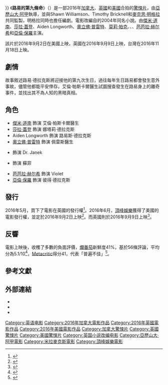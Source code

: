 {{noteTA
|G1=Show
|G2=Movie
}}
{{Infobox film
| name           = 路易的第九條命
| original_name  = {{lang|en|''The 9th Life of Louis Drax''}}
| image          = The 9th Life of Louis Drax Poster.jpg
| caption        = 電影海報
| director       = [[亞歷山大·阿甲|亞歷山大·阿甲]]
| producer       = {{Plainlist|
* Shawn Williamson
* 亞歷山大·阿甲
* Timothy Bricknell
* [[麥克思·明格拉|麥克思·明格拉]]
}}
| screenplay     = [[麦克思·明格拉|麥克思·明格拉]]
| based_on       = {{Based on |路易的第九條命|{{link-en|莉茲·詹森|Liz Jensen}}}}
| starring       = {{Plainlist|
* [[傑米·道南|傑米·道南]]
* [[莎拉·蓋登|莎拉·蓋登]]
* Aiden Longworth
* [[奧立佛·普雷特|奧立佛·普雷特]]
* [[莫莉·帕克|莫莉·帕克]]
* {{link-en|朱利安·華漢|Julian Wadham}}
* {{link-en|珍·麥奎格|Jane McGregor}}
* [[芭芭拉·赫尔希|芭芭拉·赫尔希]]
* [[亞倫·保羅|亞倫·保羅]]
}}
| music          = {{link-en|派翠克·華森|Patrick Watson (musician)}}
| cinematography = {{link-en|亞歷山大·馬克西姆|Maxime Alexandre}}
| editing        = Baxter
| studio =       {{Plainlist|
* Blank Tape
* {{link-en|Brightlight Pictures|Brightlight Pictures}}
* Fire Axe Pictures
* [[米拉麥克斯|米拉麥克斯]]
}}
| distributor    = {{Plainlist|
* [[頂峰娛樂|頂峰首映]]（美國）
* {{link-en|Soda Pictures|Soda Pictures}}（英國）
* [[采昌國際|采昌國際]]（台灣）
}}
| released       = {{Film date|2016|9|2|美國|2016|9|9|英國|2016|11|18|台灣}}
| runtime        = 108分鐘<!--Theatrical runtime: 108:00--><ref>{{cite web | url=http://www.bbfc.co.uk/releases/9th-life-louis-drax-film | title=''The 9th Life of Louis Drax'' (15) | work=[[British_Board_of_Film_Classification|British Board of Film Classification]] | date=July 14, 2016 | accessdate=August 30, 2016 | archive-date=2018-09-01 | archive-url=https://web.archive.org/web/20180901173725/http://www.bbfc.co.uk/releases/9th-life-louis-drax-film | dead-url=no }}</ref>
| country        = {{Plainlist|
* 加拿大
* 英國
* 美國
}}
| language       = 英語
| budget         =  
| gross          = 50萬美元<ref name="numbers">{{cite web|url=http://www.the-numbers.com/movie/9th-Life-of-Louis-Drax-The#tab=summary|title=The 9th Life of Louis Drax (2016)|website=[[The_Numbers_(website)|The Numbers]]|accessdate=September 2, 2016|archive-date=2016-09-23|archive-url=https://web.archive.org/web/20160923112034/http://www.the-numbers.com/movie/9th-Life-of-Louis-Drax-The#tab=summary|dead-url=no}}</ref>
| cn_name        = 路易·德拉克斯的第九条命
| hk_name        = 路易的第九條命
| tw_name        = 路易的第九條命<ref>{{@movies|id=ften73991412|title=路易的第九條命 The 9th Life of Louis Drax}}<!-- 2016-8-13 accessdate --></ref>
}}
《'''路易的第九條命'''》（{{lang-en|''The 9th Life of Louis Drax''}}）是一部2016年[[加拿大|加拿大]]、[[英國|英國]]和[[美國|美國]]合拍的{{link-en|靈異小說|Supernatural fiction|超自然}}[[驚悚片|驚悚片]]，由[[亞歷山大·阿甲|亞歷山大·阿甲]]執導，並與Shawn Williamson、Timothy Bricknell和[[麥克思·明格拉|麥克思·明格拉]]共同監製，明格拉同時也擔任編劇。電影改編自{{link-en|莉茲·詹森|Liz Jensen}}的2004年同名小說。由[[傑米·道南|傑米·道南]]、[[莎拉·蓋登|莎拉·蓋登]]、Aiden Longworth、[[奧立佛·普雷特|奧立佛·普雷特]]、[[莫莉·帕克|莫莉·帕克]]、{{link-en|朱利安·華漢|Julian Wadham}}、{{link-en|珍·麥奎格|Jane McGregor}}、[[芭芭拉·赫尔希|芭芭拉·赫尔希]]和[[亞倫·保羅|亞倫·保羅]]主演。

該片於2016年9月2日在美國上映，英國在2016年9月9日上映，台灣在2016年11月18日上映。

== 劇情 ==
故事敘述路易·德拉克斯將迎接他的第九次生日，過往每年生日路易都會發生意外事故，儘管他都能平安倖存。艾倫·帕斯卡爾醫生試圖搜查發生在路易身上的離奇事件，並找出其不為人知的黑暗真相。

== 角色 ==
*[[傑米·道南|傑米·道南]] 飾演 艾倫·帕斯卡爾醫生
*[[莎拉·蓋登|莎拉·蓋登]] 飾演 娜塔莉·德拉克斯
*Aiden Longworth 飾演 路易斯·德拉克斯
*[[奧立佛·普雷特|奧立佛·普雷特]] 飾演 佩雷斯醫生
*{{link-en|朱利安·華漢|Julian Wadham}} 飾演 Dr. Janek
*{{link-en|珍·麥奎格|Jane McGregor}} 飾演 蘇菲
*[[芭芭拉·赫尔希|芭芭拉·赫尔希]] 飾演 Violet
*[[亞倫·保羅|亞倫·保羅]] 飾演 彼得·德拉克斯

== 發行 ==
2016年5月，{{link-en|Soda Pictures|Soda Pictures}}買下了電影在英國的發行權<ref>{{cite web|url=http://deadline.com/2016/05/southside-with-you-uk-release-louis-drax-bafta-amy-hennig-1201762539/|title=Miramax’s ‘Southside With You’ & ‘Louis Drax’ Land UK Distribution; BAFTA To Honor Vidgame Guru Amy Hennig – Global Briefs|website=[[Deadline.com|Deadline.com]]|first=Patrick|last=Hipes|date=May 25, 2016|accessdate=June 21, 2016|archive-date=2016-08-11|archive-url=https://web.archive.org/web/20160811202249/http://deadline.com/2016/05/southside-with-you-uk-release-louis-drax-bafta-amy-hennig-1201762539/|dead-url=no}}</ref>。2016年6月，[[頂峰娛樂|頂峰娛樂]]獲得了美國的電影發行權，並定於2016年9月2日上映<ref name="release">{{cite web|url=http://deadline.com/2016/06/9th-life-of-louis-drax-fall-2016-release-date-1201776464/|title=‘9th Life of Louis Drax’ To Get Theatrical Release This Fall|website=[[Deadline.com|Deadline.com]]|first=Anita|last=Busch|date=June 21, 2016|accessdate=June 21, 2016|archive-date=2016-08-11|archive-url=https://web.archive.org/web/20160811193301/http://deadline.com/2016/06/9th-life-of-louis-drax-fall-2016-release-date-1201776464/|dead-url=no}}</ref>。而英國則於2016年9月9日上映<ref>{{cite web|url=http://www.empireonline.com/people/jamie-dornan/new-poster-9th-life-louis-drax/|title=New poster for The 9th Life Of Louis Drax|website=Empire Online|first=James|last=White|date=July 18, 2016|accessdate=July 19, 2016|archive-date=2016-07-19|archive-url=https://web.archive.org/web/20160719135502/http://www.empireonline.com/people/jamie-dornan/new-poster-9th-life-louis-drax/|dead-url=no}}</ref>。

== 反響 ==
電影上映後，收穫了多數的負面評價，[[爛番茄|爛番茄]]新鮮度41%，基於56條評論，平均分為5.1/10<ref>{{cite web | url=https://www.rottentomatoes.com/m/the_9th_life_of_louis_drax | title=The 9th Life of Louis Drax | accessdate=September 2, 2016 | website=[[Rotten_Tomatoes|Rotten Tomatoes]] | archive-date=2020-09-23 | archive-url=https://web.archive.org/web/20200923134631/https://www.rottentomatoes.com/m/the_9th_life_of_louis_drax | dead-url=no }}</ref>，[[Metacritic|Metacritic]]得分41，代表「普遍不佳」<ref>{{cite web | url=http://www.metacritic.com/movie/the-9th-life-of-louis-drax | title=The 9th Life of Louis Drax | accessdate=September 2, 2016 | website=[[Metacritic|Metacritic]] | archive-date=2016-08-31 | archive-url=https://web.archive.org/web/20160831121605/http://www.metacritic.com/movie/the-9th-life-of-louis-drax | dead-url=no }}</ref>。

== 參考文獻 ==
{{Reflist|30em}}

== 外部連結 ==
* {{IMDb title|3991412|路易的第九條命}}
* {{metacritic film|the-9th-life-of-louis-drax|路易的第九條命}}
* {{rotten-tomatoes|the_9th_life_of_louis_drax|路易的第九條命}}

{{Alexandre Aja}}
{{DEFAULTSORT:9th Life of Louis Drax, The}}
[[Category:英语电影|Category:英语电影]]
[[Category:2016年加拿大電影作品|Category:2016年加拿大電影作品]]
[[Category:2016年英國電影作品|Category:2016年英國電影作品]]
[[Category:2016年美國電影作品|Category:2016年美國電影作品]]
[[Category:加拿大驚悚片|Category:加拿大驚悚片]]
[[Category:英國驚悚片|Category:英國驚悚片]]
[[Category:美國驚悚片|Category:美國驚悚片]]
[[Category:英国小说改编电影|Category:英国小说改编电影]]
[[Category:亞歷山大·阿甲電影|Category:亞歷山大·阿甲電影]]
[[Category:米拉麥克斯電影|Category:米拉麥克斯電影]]
[[Category:頂峰娛樂電影|Category:頂峰娛樂電影]]